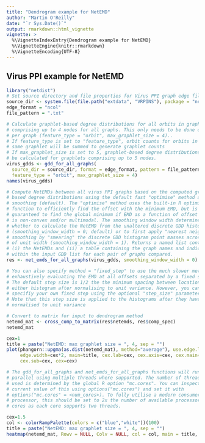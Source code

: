 ```yaml
---
title: "Dendrogram example for NetEMD"
author: "Martin O'Reilly"
date: "`r Sys.Date()`"
output: rmarkdown::html_vignette
vignette: >
  %\VignetteIndexEntry{Dendrogram example for NetEMD}
  %\VignetteEngine{knitr::rmarkdown}
  %\VignetteEncoding{UTF-8}
---
```

## Virus PPI example for NetEMD
```r
library("netdist")
# Set source directory and file properties for Virus PPI graph edge files
source_dir <- system.file(file.path("extdata", "VRPINS"), package = "netdist")
edge_format = "ncol"
file_pattern = ".txt"

# Calculate graphlet-based degree distributions for all orbits in graphlets 
# comprising up to 4 nodes for all graphs. This only needs to be done once 
# per graph (feature_type = "orbit", max_graphlet_size = 4).. 
# If feature_type is set to "feature_type", orbit counts for orbits in the
# same graphlet will be summed to generate graphlet counts
# If max_graphlet_size is set to 5, graphlet-based degree distributions will  
# be calculated for graphlets comprising up to 5 nodes.
virus_gdds <- gdd_for_all_graphs(
  source_dir = source_dir, format = edge_format, pattern = file_pattern, 
  feature_type = "orbit", max_graphlet_size = 4)
names(virus_gdds)

# Compute NetEMDs between all virus PPI graphs based on the computed graphlet- 
# based degree distributions using the default fast "optimise" method and no
# smoothing (default). The "optimise" method uses the built-in R optimise
# function to efficiently find the offset with the minimum EMD, but is not
# guaranteed to find the global minimum if EMD as a function of offset
# is non-convex and/or multimodal. The smoothing window width determines 
# whether to calculate the NetEMD from the unaltered discrete GDD histograms
# (smoothing_window_width = 0; default) or to first apply "nearest neighbour" 
# smoothing by "smearing" the discrete GDD histogram point masses across bins 
# of unit width (smoothing_window_width = 1). Returns a named list containing:
# (i) the NetEMDs and (ii) a table containing the graph names and indices 
# within the input GDD list for each pair of graphs compared.
res <- net_emds_for_all_graphs(virus_gdds, smoothing_window_width = 0)

# You can also specify method = "fixed_step" to use the much slower method of 
# exhaustively evaluating the EMD at all offsets separated by a fixed step. 
# The default step size is 1/2 the the minimum spacing between locations in 
# either histogram after normalising to unit variance. However, you can 
# specifiy your own fixed step using the optional "step_size" parameter.
# Note that this step size is applied to the histograms after they have been 
# normalised to unit variance

# Convert to matrix for input to dendrogram method
netemd_mat <- cross_comp_to_matrix(res$netemds, res$comp_spec)
netemd_mat
```

```r
cex=1
title = paste("NetEMD: max graphlet size = ", 4, sep = "")
plot(phangorn::upgma(as.dist(netemd_mat), method="average"), use.edge.length=FALSE, 
     edge.width=cex*2, main=title, cex.lab=cex, cex.axis=cex, cex.main=cex, 
     cex.sub=cex, cex=cex)

# The gdd_for_all_graphs and net_emds_for_all_graphs functions will run in 
# parallel using multiple threads where supported. The number of threads
# used is determined by the global R option "mc.cores". You can inspect the 
# current value of this using options("mc.cores") and set it with 
# options("mc.cores" = <num_cores>). To fully utilise a modern consumer
# processor, this should be set to 2x the number of available processor 
# cores as each core supports two threads.
```

```r
cex=1.5
col <- colorRampPalette(colors = c("blue","white"))(100)
title = paste("NetEMD: max graphlet size = ", 4, sep = "")
heatmap(netemd_mat, Rowv = NULL, Colv = NULL, col = col, main = title, cexRow = cex, cexCol = cex, symm = TRUE)
```

